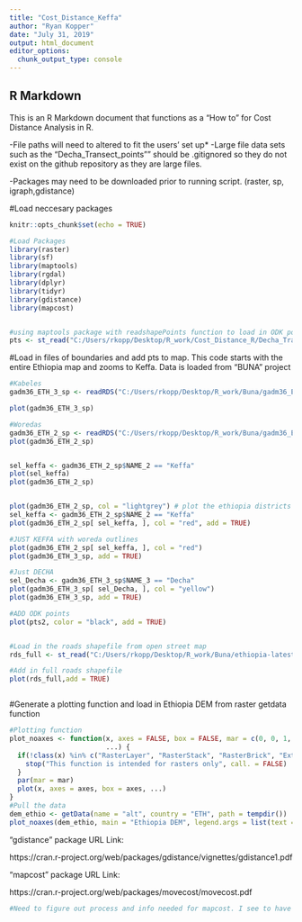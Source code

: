 ```yaml
---
title: "Cost_Distance_Keffa"
author: "Ryan Kopper"
date: "July 31, 2019"
output: html_document
editor_options: 
  chunk_output_type: console
---
```

## R Markdown

This is an R Markdown document that functions as a "How to" for Cost Distance Analysis in R. 

-File paths will need to altered to fit the users' set up*
-Large file data sets such as the "Decha_Transect_points"" should be .gitignored so they do not exist on the github repository as they are large files.

-Packages may need to be downloaded prior to running script. (raster, sp, igraph,gdistance)



#Load neccesary packages
```r
knitr::opts_chunk$set(echo = TRUE)

#Load Packages
library(raster)
library(sf)
library(maptools)
library(rgdal)
library(dplyr)
library(tidyr)
library(gdistance)
library(mapcost)


#using maptools package with readshapePoints function to load in ODK points shapefile
pts <- st_read("C:/Users/rkopp/Desktop/R_work/Cost_Distance_R/Decha_Transect_Points/Decha_Transect_Points.shp")


```


#Load in files of boundaries and add pts to map. This code starts with the entire Ethiopia map and zooms to Keffa. Data is loaded from "BUNA" project
```r
#Kabeles
gadm36_ETH_3_sp <- readRDS("C:/Users/rkopp/Desktop/R_work/Buna/gadm36_ETH_3_sp.rds")

plot(gadm36_ETH_3_sp)

#Woredas
gadm36_ETH_2_sp <- readRDS("C:/Users/rkopp/Desktop/R_work/Buna/gadm36_ETH_2_sp.rds")
plot(gadm36_ETH_2_sp)


sel_keffa <- gadm36_ETH_2_sp$NAME_2 == "Keffa"
plot(sel_keffa)
plot(gadm36_ETH_2_sp)


plot(gadm36_ETH_2_sp, col = "lightgrey") # plot the ethiopia districts
sel_keffa <- gadm36_ETH_2_sp$NAME_2 == "Keffa"
plot(gadm36_ETH_2_sp[ sel_keffa, ], col = "red", add = TRUE)

#JUST KEFFA with woreda outlines
plot(gadm36_ETH_2_sp[ sel_keffa, ], col = "red")
plot(gadm36_ETH_3_sp, add = TRUE)

#Just DECHA 
sel_Decha <- gadm36_ETH_3_sp$NAME_3 == "Decha"
plot(gadm36_ETH_3_sp[ sel_Decha, ], col = "yellow")
plot(gadm36_ETH_3_sp, add = TRUE)

#ADD ODK points
plot(pts2, color = "black", add = TRUE)


#Load in the roads shapefile from open street map
rds_full <- st_read("C:/Users/rkopp/Desktop/R_work/Buna/ethiopia-latest-free_OS/gis_osm_roads_free_1.shp")

#Add in full roads shapefile
plot(rds_full,add = TRUE)



```




#Generate a plotting function and load in Ethiopia DEM from raster getdata function
```r
#Plotting function
plot_noaxes <- function(x, axes = FALSE, box = FALSE, mar = c(0, 0, 1, 4), 
                        ...) {
  if(!class(x) %in% c("RasterLayer", "RasterStack", "RasterBrick", "Extent")) {
    stop("This function is intended for rasters only", call. = FALSE)
  }
  par(mar = mar)
  plot(x, axes = axes, box = axes, ...)
}
#Pull the data
dem_ethio <- getData(name = "alt", country = "ETH", path = tempdir())
plot_noaxes(dem_ethio, main = "Ethiopia DEM", legend.args = list(text = "meters"))

```



"gdistance" package URL Link:

https://cran.r-project.org/web/packages/gdistance/vignettes/gdistance1.pdf

"mapcost" package URL Link:

https://cran.r-project.org/web/packages/movecost/movecost.pdf

```r
#Need to figure out process and info needed for mapcost. I see to have the required file types.


```

